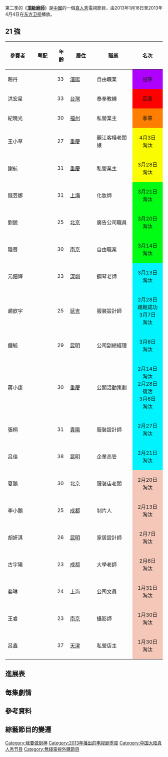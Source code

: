 {{多個問題|
{{expand|time=2015-08-03T04:20:59+00:00}}
{{unreferenced|time=2015-08-03T04:20:59+00:00}}
{{update|time=2015-08-03T04:20:59+00:00}}
}}
{{Infobox television season
 |season_name  = 頂級廚師 第二季
 |bgcolour     = 
 |fgcolour     = 
 |image        = 
 |caption      = 
 |country      = {{CHN}}
 |num_episodes = 24
 |network      = [[東方衛視|東方衛視]]
 |first_aired  = {{Start date|2013|1|16}}
 |last_aired   = {{End date|2013|4|4}}
 |region_1     = <!-- {{Start date|yyyy|mm|dd}} -->
 |region_2     = <!-- {{Start date|yyyy|mm|dd}} -->
 |region_3     = <!-- {{Start date|yyyy|mm|dd}} -->
 |region_4     = <!-- {{Start date|yyyy|mm|dd}} -->
 |region_5     = <!-- {{Start date|yyyy|mm|dd}} -->
 |region_A     = <!-- {{Start date|yyyy|mm|dd}} -->
 |region_B     = <!-- {{Start date|yyyy|mm|dd}} -->
 |region_C     = <!-- {{Start date|yyyy|mm|dd}} -->
 |prev_season  = [[頂級廚師_(第一季)|頂級廚師 (第一季)]]
 |next_season  = 
 |episode_list = 
}}

第二季的《'''[[頂級廚師|頂級廚師]]'''》是[[中國|中國]]的一個[[真人秀|真人秀]]電視節目，由2013年1月16日至2013年4月4日在[[东方卫视|东方卫视]]播放。

== 21 強 ==
{| border="1" cellpadding="4" cellspacing="0"  style="text-align:center; font-size:90%; border-collapse:collapse; width:73%;"
|- style="background:#C1D8FF;"
!style="width:13%;"|參賽者
!style="width:13%;"|粤配
! style="width:4%;"|年齡
!style="width:14%;"|居住
! style="width:20%;"|職業
!style="width:16%;"|名次
|-
| 趙丹
|
| 33
| [[瀋陽|瀋陽]]
| 自由職業
| style="background:#ad01fd; text-align:center;" | 冠軍
|-
| 洪宏星
|
| 33
| [[台灣|台灣]]
| 泰拳教練
| style="background:red; text-align:center;" | 亞軍
|-
| 紀曉光
|
| 30
| [[福州|福州]]
| 私營業主
| style="background:#fd7e01; text-align:center;" | 季軍
|-
| 王小草
|
| 27
| [[重慶|重慶]]
| 麗江客棧老闆娘
| style="background:#fafd01; text-align:center;" | 4月3日<br>淘汰
|-
| 謝航
|
| 31
| [[重慶|重慶]]
| 私營業主
| style="background:#fafd01; text-align:center;" | 3月28日<br>淘汰
|-
| 錢芸娜
|
| 31
| [[上海|上海]]
| 化妝師
| style="background:#01fd13; text-align:center;" | 3月21日<br>淘汰
|-
| 劉銳
|
| 25
| [[北京|北京]]
| 廣告公司職員
| style="background:#01fd13; text-align:center;" | 3月20日<br>淘汰
|-
| 陸晉
|
| 30
| [[南京|南京]]
| 自由職業
| style="background:#01fd13; text-align:center;" | 3月14日<br>淘汰
|-
| 元鈿輝
|
| 23
| [[深圳|深圳]]
| 鋼琴老師
| style="background:#01f4fd; text-align:center;" | 3月13日<br>淘汰
|-
| 趙歆宇
|
| 25
| [[延吉|延吉]]
| 服裝設計師
| style="background:#01f4fd; text-align:center;" | 2月28日<br>踢館成功<br>3月7日<br>淘汰
|-
| 鍾毓
|
| 29
| [[昆明|昆明]]
| 公司副總經理
| style="background:#01f4fd; text-align:center;" | 3月6日<br>淘汰
|-
| 蔣小康
|
| 30
| [[重慶|重慶]]
| 公關活動策劃
| style="background:#01f4fd; text-align:center;" | 2月14日<br>淘汰<br>2月28日<br>復活<br>3月6日<br>淘汰
|-
| 張桐
|
| 31
| [[貴陽|貴陽]]
| 服裝設計師
| style="background:#01f4fd; text-align:center;" | 2月27日<br>淘汰
|-
| 吕佳
|
| 38
| [[昆明|昆明]]
| 企業高管
| style="background:#01f4fd; text-align:center;" | 2月21日<br>淘汰
|-
| 夏鵬
|
| 30
| [[北京|北京]]
| 服裝店老闆
| style="background:#f4c7b8; text-align:center;" | 2月20日<br>淘汰
|-
| 李小鵬
|
| 25
| [[成都|成都]]
| 制片人
| style="background:#f4c7b8; text-align:center;" | 2月13日<br>淘汰
|-
| 胡妍淇
|
| 26
| [[昆明|昆明]]
| 家居設計師
| style="background:#f4c7b8; text-align:center;" | 2月7日<br>淘汰
|-
| 古宇陽
|
| 23
| [[成都|成都]]
| 大學老師
| style="background:#f4c7b8; text-align:center;" | 2月6日<br>淘汰
|-
| 裴琳
|
| 24
| [[上海|上海]]
| 公司文員
| style="background:#f4c7b8; text-align:center;" | 1月31日<br>淘汰
|-
| 王睿
|
| 23
| [[南京|南京]]
| 攝影師
| style="background:#f4c7b8; text-align:center;" | 1月30日<br>淘汰
|-
| 呂鑫
|
| 37
| [[天津|天津]]
| 私營店主
| style="background:#f4c7b8; text-align:center;" | 1月30日<br>淘汰
|}

== 進展表 ==

== 每集劇情 ==

== 參考資料 ==

== 綜藝節目的變遷 ==
{{電視節目的變遷
|電視台   = {{HKG}} [[無綫電視|無綫電視]][[高清翡翠台|高清翡翠台]]
|播放檔次 = 星期日 17:00 - 18:30<br />9月27日起 17:30 - 19:00<br />11月8日 暫停播映
|節目名稱 = 頂級廚師（第二季）<br />（2015.08.30 - 2016.02.14）
|上一節目 = [[頂級廚師|頂級廚師]]（[[頂級廚師_(第一季)|第一季]]）<br />（2015.06.14 - 2015.08.23）
|下一節目 = {{link-ja|堤真一 尼泊爾深度行|地球大紀行スペシャル}}<br />（2016.02.21）
}}
{{DEFAULTSORT:Ding顶}}
[[Category:我要做厨神|Category:我要做厨神]]
[[Category:2013年播出的电视剧季度|Category:2013年播出的电视剧季度]]
[[Category:中国大陆真人秀节目|Category:中国大陆真人秀节目]]
[[Category:無綫電視外購節目|Category:無綫電視外購節目]]